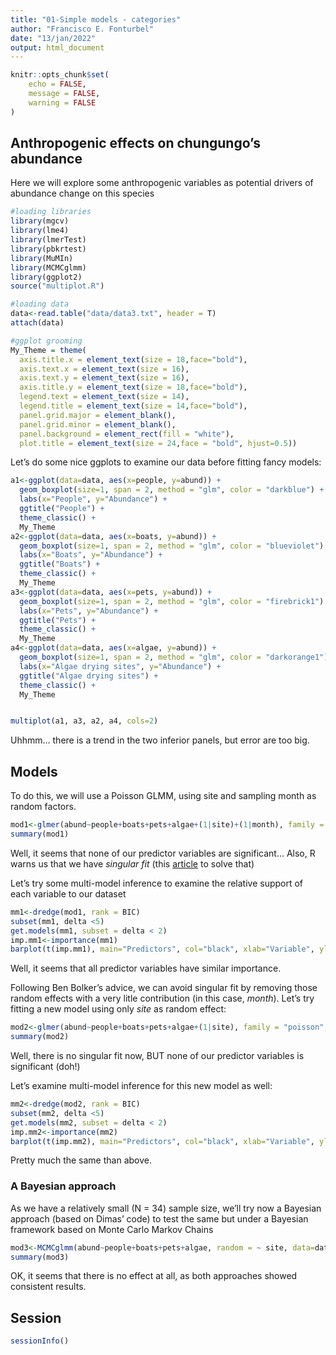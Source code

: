 ```yaml
---
title: "01-Simple models - categories"
author: "Francisco E. Fonturbel"
date: "13/jan/2022"
output: html_document
---
```


```r
knitr::opts_chunk$set(
	echo = FALSE,
	message = FALSE,
	warning = FALSE
)
```

## Anthropogenic effects on chungungo's abundance

Here we will explore some anthropogenic variables as potential drivers of abundance change on this species

```r
#loading libraries
library(mgcv)
library(lme4)
library(lmerTest)
library(pbkrtest)
library(MuMIn)
library(MCMCglmm)
library(ggplot2)
source("multiplot.R")

#loading data
data<-read.table("data/data3.txt", header = T)
attach(data)

#ggplot grooming
My_Theme = theme(
  axis.title.x = element_text(size = 18,face="bold"),
  axis.text.x = element_text(size = 16),
  axis.text.y = element_text(size = 16),
  axis.title.y = element_text(size = 18,face="bold"),
  legend.text = element_text(size = 14),
  legend.title = element_text(size = 14,face="bold"),
  panel.grid.major = element_blank(),
  panel.grid.minor = element_blank(),
  panel.background = element_rect(fill = "white"),
  plot.title = element_text(size = 24,face = "bold", hjust=0.5))
```

Let's do some nice ggplots to examine our data before fitting fancy models:

```r
a1<-ggplot(data=data, aes(x=people, y=abund)) +
  geom_boxplot(size=1, span = 2, method = "glm", color = "darkblue") +
  labs(x="People", y="Abundance") +
  ggtitle("People") +
  theme_classic() +
  My_Theme
a2<-ggplot(data=data, aes(x=boats, y=abund)) +
  geom_boxplot(size=1, span = 2, method = "glm", color = "blueviolet") +
  labs(x="Boats", y="Abundance") +
  ggtitle("Boats") +
  theme_classic() +
  My_Theme
a3<-ggplot(data=data, aes(x=pets, y=abund)) +
  geom_boxplot(size=1, span = 2, method = "glm", color = "firebrick1") +
  labs(x="Pets", y="Abundance") +
  ggtitle("Pets") +
  theme_classic() +
  My_Theme
a4<-ggplot(data=data, aes(x=algae, y=abund)) +
  geom_boxplot(size=1, span = 2, method = "glm", color = "darkorange1") +
  labs(x="Algae drying sites", y="Abundance") +
  ggtitle("Algae drying sites") +
  theme_classic() +
  My_Theme


multiplot(a1, a3, a2, a4, cols=2)
```

Uhhmm... there is a trend in the two inferior panels, but error are too big.

## Models

To do this, we will use a Poisson GLMM, using site and sampling month as random factors.

```r
mod1<-glmer(abund~people+boats+pets+algae+(1|site)+(1|month), family = "poisson", na.action = "na.fail")
summary(mod1)
```

Well, it seems that none of our predictor variables are significant... Also, R warns us that we have _singular fit_ (this [article](https://bbolker.github.io/mixedmodels-misc/glmmFAQ.html#singular-models-random-effect-variances-estimated-as-zero-or-correlations-estimated-as---1) to solve that)

Let's try some multi-model inference to examine the relative support of each variable to our dataset

```r
mm1<-dredge(mod1, rank = BIC)
subset(mm1, delta <5)
get.models(mm1, subset = delta < 2)
imp.mm1<-importance(mm1)
barplot(t(imp.mm1), main="Predictors", col="black", xlab="Variable", ylab="Relative support")
```

Well, it seems that all predictor variables have similar importance.

Following Ben Bolker's advice, we can avoid singular fit by removing those random effects with a very litle contribution (in this case, _month_). Let's try fitting a new model using only _site_ as random effect:

```r
mod2<-glmer(abund~people+boats+pets+algae+(1|site), family = "poisson", na.action = "na.fail")
summary(mod2)
```

Well, there is no singular fit now, BUT none of our predictor variables is significant (doh!)

Let's examine multi-model inference for this new model as well:

```r
mm2<-dredge(mod2, rank = BIC)
subset(mm2, delta <5)
get.models(mm2, subset = delta < 2)
imp.mm2<-importance(mm2)
barplot(t(imp.mm2), main="Predictors", col="black", xlab="Variable", ylab="Relative support")
```

Pretty much the same than above.

### A Bayesian approach

As we have a relatively small (N = 34) sample size, we'll try now a Bayesian approach (based on Dimas' code) to test the same but under a Bayesian framework based on Monte Carlo Markov Chains

```r
mod3<-MCMCglmm(abund~people+boats+pets+algae, random = ~ site, data=data, verbose = FALSE)
summary(mod3)
```

OK, it seems that there is no effect at all, as both approaches showed consistent results.

## Session

```r
sessionInfo()
```
